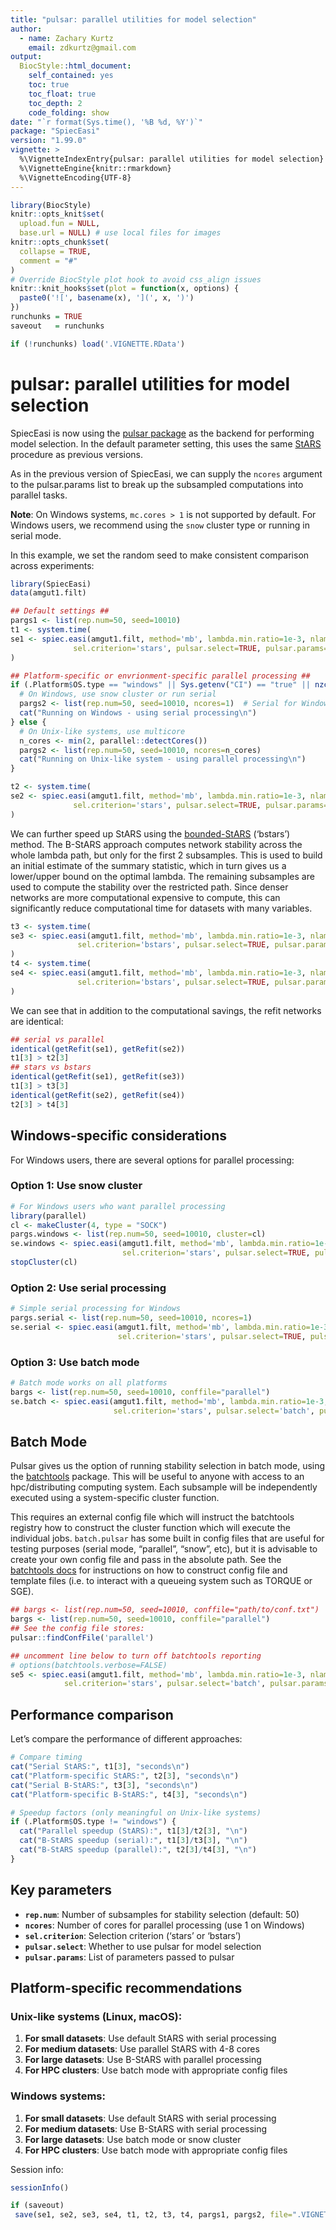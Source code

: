 ```yaml
---
title: "pulsar: parallel utilities for model selection"
author: 
  - name: Zachary Kurtz
    email: zdkurtz@gmail.com
output: 
  BiocStyle::html_document:
    self_contained: yes
    toc: true
    toc_float: true
    toc_depth: 2
    code_folding: show
date: "`r format(Sys.time(), '%B %d, %Y')`"
package: "SpiecEasi"
version: "1.99.0"
vignette: >
  %\VignetteIndexEntry{pulsar: parallel utilities for model selection}
  %\VignetteEngine{knitr::rmarkdown}
  %\VignetteEncoding{UTF-8}  
---
```


```r
library(BiocStyle)
knitr::opts_knit$set(
  upload.fun = NULL,
  base.url = NULL) # use local files for images
knitr::opts_chunk$set(
  collapse = TRUE,
  comment = "#"
)
# Override BiocStyle plot hook to avoid css_align issues
knitr::knit_hooks$set(plot = function(x, options) {
  paste0('![', basename(x), '](', x, ')')
})
runchunks = TRUE
saveout   = runchunks

if (!runchunks) load('.VIGNETTE.RData')
```

# pulsar: parallel utilities for model selection

SpiecEasi is now using the [pulsar package](https://cran.r-project.org/package=pulsar) as the backend for performing model selection. In the default parameter setting, this uses the same [StARS](https://arxiv.org/abs/1006.3316) procedure as previous versions.

As in the previous version of SpiecEasi, we can supply the `ncores` argument to the pulsar.params list to break up the subsampled computations into parallel tasks.

**Note**: On Windows systems, `mc.cores > 1` is not supported by default. For Windows users, we recommend using the `snow` cluster type or running in serial mode.

In this example, we set the random seed to make consistent comparison across experiments:

```r
library(SpiecEasi)
data(amgut1.filt)

## Default settings ##
pargs1 <- list(rep.num=50, seed=10010)
t1 <- system.time(
se1 <- spiec.easi(amgut1.filt, method='mb', lambda.min.ratio=1e-3, nlambda=30,
              sel.criterion='stars', pulsar.select=TRUE, pulsar.params=pargs1)
)

## Platform-specific or envrionment-specific parallel processing ##
if (.Platform$OS.type == "windows" || Sys.getenv("CI") == "true" || nzchar(Sys.getenv("GITHUB_ACTIONS"))) {
  # On Windows, use snow cluster or run serial
  pargs2 <- list(rep.num=50, seed=10010, ncores=1)  # Serial for Windows
  cat("Running on Windows - using serial processing\n")
} else {
  # On Unix-like systems, use multicore
  n_cores <- min(2, parallel::detectCores())
  pargs2 <- list(rep.num=50, seed=10010, ncores=n_cores)
  cat("Running on Unix-like system - using parallel processing\n")
}

t2 <- system.time(
se2 <- spiec.easi(amgut1.filt, method='mb', lambda.min.ratio=1e-3, nlambda=30,
              sel.criterion='stars', pulsar.select=TRUE, pulsar.params=pargs2)
)
```

We can further speed up StARS using the [bounded-StARS](https://arxiv.org/abs/1605.07072) ('bstars') method. The B-StARS approach computes network stability across the whole lambda path, but only for the first 2 subsamples. This is used to build an initial estimate of the summary statistic, which in turn gives us a lower/upper bound on the optimal lambda. The remaining subsamples are used to compute the stability over the restricted path. Since denser networks are more computational expensive to compute, this can significantly reduce computational time for datasets with many variables.

```r
t3 <- system.time(
se3 <- spiec.easi(amgut1.filt, method='mb', lambda.min.ratio=1e-3, nlambda=30,
               sel.criterion='bstars', pulsar.select=TRUE, pulsar.params=pargs1)
)
t4 <- system.time(
se4 <- spiec.easi(amgut1.filt, method='mb', lambda.min.ratio=1e-3, nlambda=30,
               sel.criterion='bstars', pulsar.select=TRUE, pulsar.params=pargs2)
)
```

We can see that in addition to the computational savings, the refit networks are identical:

```r
## serial vs parallel
identical(getRefit(se1), getRefit(se2))
t1[3] > t2[3]
## stars vs bstars
identical(getRefit(se1), getRefit(se3))
t1[3] > t3[3]
identical(getRefit(se2), getRefit(se4))
t2[3] > t4[3]
```

## Windows-specific considerations

For Windows users, there are several options for parallel processing:

### Option 1: Use snow cluster
```r
# For Windows users who want parallel processing
library(parallel)
cl <- makeCluster(4, type = "SOCK")
pargs.windows <- list(rep.num=50, seed=10010, cluster=cl)
se.windows <- spiec.easi(amgut1.filt, method='mb', lambda.min.ratio=1e-3, nlambda=30,
                         sel.criterion='stars', pulsar.select=TRUE, pulsar.params=pargs.windows)
stopCluster(cl)
```

### Option 2: Use serial processing
```r
# Simple serial processing for Windows
pargs.serial <- list(rep.num=50, seed=10010, ncores=1)
se.serial <- spiec.easi(amgut1.filt, method='mb', lambda.min.ratio=1e-3, nlambda=30,
                        sel.criterion='stars', pulsar.select=TRUE, pulsar.params=pargs.serial)
```

### Option 3: Use batch mode
```r
# Batch mode works on all platforms
bargs <- list(rep.num=50, seed=10010, conffile="parallel")
se.batch <- spiec.easi(amgut1.filt, method='mb', lambda.min.ratio=1e-3, nlambda=30,
                       sel.criterion='stars', pulsar.select='batch', pulsar.params=bargs)
```

## Batch Mode

Pulsar gives us the option of running stability selection in batch mode, using the [batchtools](https://mllg.github.io/batchtools/) package. This will be useful to anyone with access to an hpc/distributing computing system. Each subsample will be independently executed using a system-specific cluster function.

This requires an external config file which will instruct the batchtools registry how to construct the cluster function which will execute the individual jobs. `batch.pulsar` has some built in config files that are useful for testing purposes (serial mode, "parallel", "snow", etc), but it is advisable to create your own config file and pass in the absolute path. See the [batchtools docs](https://mllg.github.io/batchtools/articles/batchtools.html#configuration-file) for instructions on how to construct config file and template files (i.e. to interact with a queueing system such as TORQUE or SGE).

```r
## bargs <- list(rep.num=50, seed=10010, conffile="path/to/conf.txt")
bargs <- list(rep.num=50, seed=10010, conffile="parallel")
## See the config file stores:
pulsar::findConfFile('parallel')

## uncomment line below to turn off batchtools reporting
# options(batchtools.verbose=FALSE)
se5 <- spiec.easi(amgut1.filt, method='mb', lambda.min.ratio=1e-3, nlambda=30,
            sel.criterion='stars', pulsar.select='batch', pulsar.params=bargs)
```

## Performance comparison

Let's compare the performance of different approaches:

```r
# Compare timing
cat("Serial StARS:", t1[3], "seconds\n")
cat("Platform-specific StARS:", t2[3], "seconds\n")
cat("Serial B-StARS:", t3[3], "seconds\n")
cat("Platform-specific B-StARS:", t4[3], "seconds\n")

# Speedup factors (only meaningful on Unix-like systems)
if (.Platform$OS.type != "windows") {
  cat("Parallel speedup (StARS):", t1[3]/t2[3], "\n")
  cat("B-StARS speedup (serial):", t1[3]/t3[3], "\n")
  cat("B-StARS speedup (parallel):", t2[3]/t4[3], "\n")
}
```

## Key parameters

- **`rep.num`**: Number of subsamples for stability selection (default: 50)
- **`ncores`**: Number of cores for parallel processing (use 1 on Windows)
- **`sel.criterion`**: Selection criterion ('stars' or 'bstars')
- **`pulsar.select`**: Whether to use pulsar for model selection
- **`pulsar.params`**: List of parameters passed to pulsar

## Platform-specific recommendations

### Unix-like systems (Linux, macOS):
1. **For small datasets**: Use default StARS with serial processing
2. **For medium datasets**: Use parallel StARS with 4-8 cores
3. **For large datasets**: Use B-StARS with parallel processing
4. **For HPC clusters**: Use batch mode with appropriate config files

### Windows systems:
1. **For small datasets**: Use default StARS with serial processing
2. **For medium datasets**: Use B-StARS with serial processing
3. **For large datasets**: Use batch mode or snow cluster
4. **For HPC clusters**: Use batch mode with appropriate config files

Session info:
```r
sessionInfo()
```

```r
if (saveout)
 save(se1, se2, se3, se4, t1, t2, t3, t4, pargs1, pargs2, file=".VIGNETTE.RData")
``` 